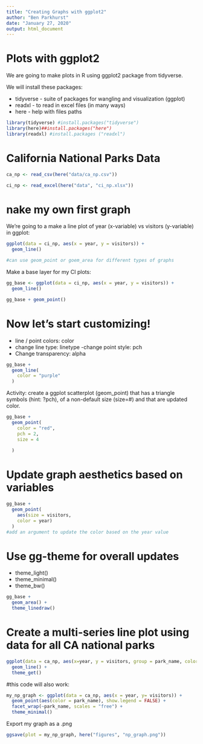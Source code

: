 ```yaml
---
title: "Creating Graphs with ggplot2"
author: "Ben Parkhurst"
date: "January 27, 2020"
output: html_document
---
```

# Plots with ggplot2

We are going to make plots in R using ggplot2 package from tidyverse.

We will install these packages:

- tidyverse - suite of packages for wangling and visualization (ggplot)
- readxl - to read in excel files (in many ways)
- here - help with files paths

```r
library(tidyverse) #install.packages("tidyverse")
library(here)##install.packages("here")
library(readxl) #install.packages ("readxl")

```
# California National Parks Data

```r

ca_np <- read_csv(here("data/ca_np.csv"))

ci_np <- read_excel(here("data", "ci_np.xlsx"))
```
# nake my own first graph
We're going to a make a line plot of year (x-variable) vs visitors (y-variable) in ggplot:

```r

ggplot(data = ci_np, aes(x = year, y = visitors)) +
  geom_line()

#can use geom_point or goem_area for different types of graphs

```
Make a base layer for my CI plots:
```r
gg_base <- ggplot(data = ci_np, aes(x = year, y = visitors)) +
  geom_line()

gg_base + geom_point()
```
# Now let's start customizing!
- line / point colors: color
- change line type: linetype
-change point style: pch
- Change transparency: alpha
```r
gg_base + 
  geom_line(
    color = "purple"
  )

```
Activity: create a ggplot scatterplot (geom_point) that has a triangle symbols (hint: ?pch), of a non-default size (size=#) and that are updated color.

```r
gg_base + 
  geom_point(
    color = "red",
    pch = 2,
    size = 4
  
  )


```
# Update graph aesthetics based on variables

```r
gg_base +
  geom_point(
    aes(size = visitors,
    color = year)
  )
#add an argument to update the color based on the year value

```
# Use gg-theme for overall updates
- theme_light()
- theme_minimal()
- theme_bw()
```r
gg_base + 
  geom_area() +
  theme_linedraw()

```
# Create a multi-series line plot using data for all CA national parks
```r
ggplot(data = ca_np, aes(x=year, y = visitors, group = park_name, color = park_name)) +
  geom_line() +
  theme_get()

```
#this code will also work:
```r
my_np_graph <- ggplot(data = ca_np, aes(x = year, y= visitors)) + 
  geom_point(aes(color = park_name), show.legend = FALSE) + 
  facet_wrap(~park_name, scales = "free") +
  theme_minimal()

```
Export my graph as a .png
```r
ggsave(plot = my_np_graph, here("figures", "np_graph.png"))
```

